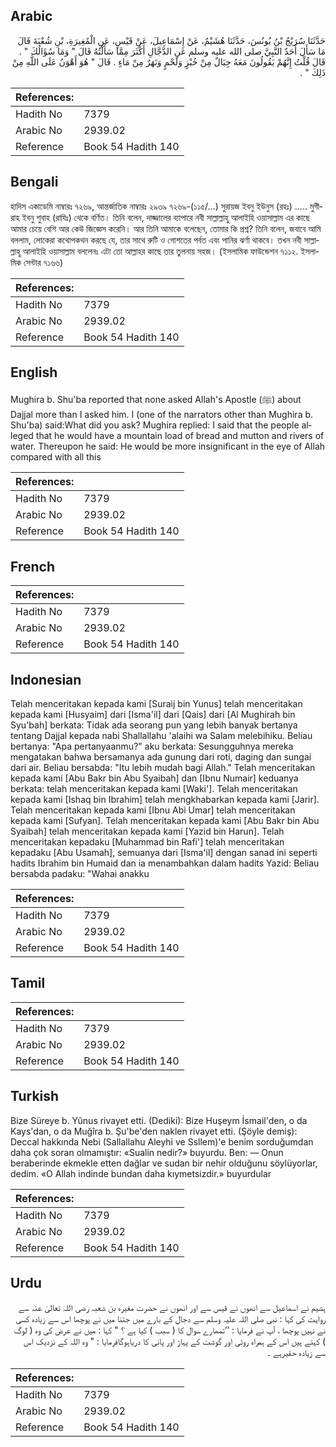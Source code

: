 ## Arabic


<div dir="rtl" lang="ar" style={{fontSize:'larger',backgroundColor:'#f8f9fa',padding:20}}>
حَدَّثَنَا سُرَيْجُ بْنُ يُونُسَ، حَدَّثَنَا هُشَيْمٌ، عَنْ إِسْمَاعِيلَ، عَنْ قَيْسٍ، عَنِ الْمُغِيرَةِ، بْنِ شُعْبَةَ قَالَ مَا سَأَلَ أَحَدٌ النَّبِيَّ صلى الله عليه وسلم عَنِ الدَّجَّالِ أَكْثَرَ مِمَّا سَأَلْتُهُ قَالَ ‏"‏ وَمَا سُؤَالُكَ ‏"‏ ‏.‏ قَالَ قُلْتُ إِنَّهُمْ يَقُولُونَ مَعَهُ جِبَالٌ مِنْ خُبْزٍ وَلَحْمٍ وَنَهَرٌ مِنْ مَاءٍ ‏.‏ قَالَ ‏"‏ هُوَ أَهْوَنُ عَلَى اللَّهِ مِنْ ذَلِكَ ‏"‏ ‏.‏
</div>
<div style={{backgroundColor:'#f8f9fa',padding:20, marginBottom: 10}}><table> <thead> <tr> <th>References:</th> <th></th> </tr> </thead> <tbody><tr><td>Hadith No</td><td>7379</td></tr><tr><td>Arabic No</td><td>2939.02</td></tr><tr><td>Reference</td><td>Book 54 Hadith 140</td></tr></tbody></table></div>

## Bengali


<div dir="ltr" lang="bn" style={{fontSize:'larger',backgroundColor:'#f8f9fa',padding:20}}>
হাদিস একাডেমি নাম্বারঃ ৭২৬৯, আন্তর্জাতিক নাম্বারঃ ২৯৩৯ ৭২৬৯-(১১৫/...) সুরায়জ ইবনু ইউনুস (রহঃ) ..... মুগীরাহ ইবনু শুবাহ (রাযিঃ) থেকে বর্ণিত। তিনি বলেন, দাজ্জালের ব্যাপারে নবী সাল্লাল্লাহু আলাইহি ওয়াসাল্লাম এর কাছে আমার চেয়ে বেশি আর কেউ জিজ্ঞেস করেনি। আর তিনি আমাকে বলেছেন, তোমার কি প্রশ্ন? তিনি বলেন, জবাবে আমি বললাম, লোকেরা কথোপকথন করছে যে, তার সাথে রুটি ও গোশতের পর্বত এবং পানির ঝর্ণা থাকবে। তখন নবী সাল্লাল্লাহু আলাইহি ওয়াসাল্লাম বললেনঃ এটা তো আল্লাহর কাছে তার তুলনায় সহজ। (ইসলামিক ফাউন্ডেশন ৭১১২. ইসলামিক সেন্টার ৭১৬৬)
</div>
<div style={{backgroundColor:'#f8f9fa',padding:20, marginBottom: 10}}><table> <thead> <tr> <th>References:</th> <th></th> </tr> </thead> <tbody><tr><td>Hadith No</td><td>7379</td></tr><tr><td>Arabic No</td><td>2939.02</td></tr><tr><td>Reference</td><td>Book 54 Hadith 140</td></tr></tbody></table></div>

## English


<div dir="ltr" lang="en" style={{fontSize:'larger',backgroundColor:'#f8f9fa',padding:20}}>
Mughira b. Shu'ba reported that none asked Allah's Apostle (ﷺ) about Dajjal more than I asked him. I (one of the narrators other than Mughira b. Shu'ba) said:What did you ask? Mughira replied: I said that the people alleged that he would have a mountain load of bread and mutton and rivers of water. Thereupon he said: He would be more insignificant in the eye of Allah compared with all this
</div>
<div style={{backgroundColor:'#f8f9fa',padding:20, marginBottom: 10}}><table> <thead> <tr> <th>References:</th> <th></th> </tr> </thead> <tbody><tr><td>Hadith No</td><td>7379</td></tr><tr><td>Arabic No</td><td>2939.02</td></tr><tr><td>Reference</td><td>Book 54 Hadith 140</td></tr></tbody></table></div>

## French


<div dir="ltr" lang="fr" style={{fontSize:'larger',backgroundColor:'#f8f9fa',padding:20}}>

</div>
<div style={{backgroundColor:'#f8f9fa',padding:20, marginBottom: 10}}><table> <thead> <tr> <th>References:</th> <th></th> </tr> </thead> <tbody><tr><td>Hadith No</td><td>7379</td></tr><tr><td>Arabic No</td><td>2939.02</td></tr><tr><td>Reference</td><td>Book 54 Hadith 140</td></tr></tbody></table></div>

## Indonesian


<div dir="ltr" lang="id" style={{fontSize:'larger',backgroundColor:'#f8f9fa',padding:20}}>
Telah menceritakan kepada kami [Suraij bin Yunus] telah menceritakan kepada kami [Husyaim] dari [Isma'il] dari [Qais] dari [Al Mughirah bin Syu'bah] berkata: Tidak ada seorang pun yang lebih banyak bertanya tentang Dajjal kepada nabi Shallallahu 'alaihi wa Salam melebihiku. Beliau bertanya: "Apa pertanyaanmu?" aku berkata: Sesungguhnya mereka mengatakan bahwa bersamanya ada gunung dari roti, daging dan sungai dari air. Beliau bersabda: "Itu lebih mudah bagi Allah." Telah menceritakan kepada kami [Abu Bakr bin Abu Syaibah] dan [Ibnu Numair] keduanya berkata: telah menceritakan kepada kami [Waki']. Telah menceritakan kepada kami [Ishaq bin Ibrahim] telah mengkhabarkan kepada kami [Jarir]. Telah menceritakan kepada kami [Ibnu Abi Umar] telah menceritakan kepada kami [Sufyan]. Telah menceritakan kepada kami [Abu Bakr bin Abu Syaibah] telah menceritakan kepada kami [Yazid bin Harun]. Telah menceritakan kepadaku [Muhammad bin Rafi'] telah menceritakan kepadaku [Abu Usamah], semuanya dari [Isma'il] dengan sanad ini seperti hadits Ibrahim bin Humaid dan ia menambahkan dalam hadits Yazid: Beliau bersabda padaku: "Wahai anakku
</div>
<div style={{backgroundColor:'#f8f9fa',padding:20, marginBottom: 10}}><table> <thead> <tr> <th>References:</th> <th></th> </tr> </thead> <tbody><tr><td>Hadith No</td><td>7379</td></tr><tr><td>Arabic No</td><td>2939.02</td></tr><tr><td>Reference</td><td>Book 54 Hadith 140</td></tr></tbody></table></div>

## Tamil


<div dir="ltr" lang="ta" style={{fontSize:'larger',backgroundColor:'#f8f9fa',padding:20}}>

</div>
<div style={{backgroundColor:'#f8f9fa',padding:20, marginBottom: 10}}><table> <thead> <tr> <th>References:</th> <th></th> </tr> </thead> <tbody><tr><td>Hadith No</td><td>7379</td></tr><tr><td>Arabic No</td><td>2939.02</td></tr><tr><td>Reference</td><td>Book 54 Hadith 140</td></tr></tbody></table></div>

## Turkish


<div dir="ltr" lang="tr" style={{fontSize:'larger',backgroundColor:'#f8f9fa',padding:20}}>
Bize Süreye b. Yûnus rivayet etti. (Dediki): Bize Huşeym İsmail'den, o da Kays'dan, o da Muğîra b. Şu'be'den naklen rivayet etti. (Şöyle demiş): Deccal hakkında Nebi (Sallallahu Aleyhi ve Ssllem)'e benim sorduğumdan daha çok soran olmamıştır: «Sualin nedir?» buyurdu. Ben: — Onun beraberinde ekmekle etten dağlar ve sudan bir nehir olduğunu söylüyorlar, dedim. «O Allah indinde bundan daha kıymetsizdir.» buyurdular
</div>
<div style={{backgroundColor:'#f8f9fa',padding:20, marginBottom: 10}}><table> <thead> <tr> <th>References:</th> <th></th> </tr> </thead> <tbody><tr><td>Hadith No</td><td>7379</td></tr><tr><td>Arabic No</td><td>2939.02</td></tr><tr><td>Reference</td><td>Book 54 Hadith 140</td></tr></tbody></table></div>

## Urdu


<div dir="rtl" lang="ur" style={{fontSize:'larger',backgroundColor:'#f8f9fa',padding:20}}>
ہشیم نے اسماعیل سے انھوں نے قیس سے اور انھوں نے حضرت مغیرہ بن شعبہ رضی اللہ تعالیٰ عنہ سے روایت کی کہا : نبی صلی اللہ علیہ وسلم سے دجال کے بارے میں جتنا میں نے پوچھا اس سے زیادہ کسی نے نہیں پوچھا ، آپ نے فرمایا : ’’تمھارے سوال کا ( سبب ) کیا ہے ؟ " کہا : میں نے عرض کی وہ ( لوگ ) کہتے ہیں اس کے ہمراہ روٹی اور گوشت کے پہاڑ اور پانی کا دریاہوگافرمایا : " وہ اللہ کے نزدیک اس سے زیادہ حقیرہے ۔
</div>
<div style={{backgroundColor:'#f8f9fa',padding:20, marginBottom: 10}}><table> <thead> <tr> <th>References:</th> <th></th> </tr> </thead> <tbody><tr><td>Hadith No</td><td>7379</td></tr><tr><td>Arabic No</td><td>2939.02</td></tr><tr><td>Reference</td><td>Book 54 Hadith 140</td></tr></tbody></table></div>
